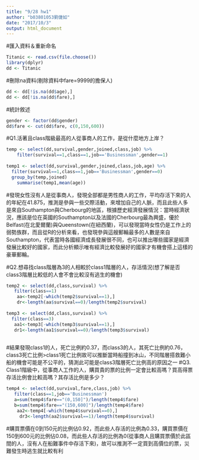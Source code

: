 ```yaml
---
title: "9/28 hw1"
author: "b03801053劉倢如"
date: "2017/10/3"
output: html_document
---
```


#匯入資料＆重新命名
```r
Titanic <- read.csv(file.choose())
library(dplyr)
dd <- Titanic
```

#刪除na資料(剔除資料中fare=9999的擔保人)
```r
dd <- dd[!is.na(dd$age),]
dd <- dd[!is.na(dd$fare),] 
```


#統計敘述
```r
gender <- factor(dd$gender)
dd$fare <- cut(dd$fare, c(0,150,600))
```

#Q1.活著且class階級最高的人從事商人的工作，是從什麼地方上岸？
```r
temp <- select(dd,survival,gender,joined,class,job) %>%
    filter(survival==1,class==1,job=='Businessman',gender==1)
   
temp1 <- select(dd,survival,gender,joined,class,job,age) %>%
  filter(survival==1,class==1,job=='Businessman',gender==0)
  group_by(temp,joined) 
    summarise(temp1,mean(age))
```
#發現女性沒有人是從事商人，發現全部都是男性商人的工作，平均存活下來的人的年紀在41.875，推測是參與一些交際活動，來增加自己的人脈，而且此些人多是來自Southampton與Cherbourg的地區，根據歷史經濟發展情況：當時經濟狀況，應該是位在英國的Southampton以及法國的Cherbourg最為興盛，優於Belfast(在北愛爾蘭)與Queenstown(在紐西蘭)，可以發現當時女性仍是工作上的弱勢族群，而且從R的分析來看，也發現參與這艘郵輪最多的人數是來自Southampton，代表當時各國經濟成長發展很不同，也可以推出哪些國家是經濟發展比較好的國家，而此分析顯示唯有經濟比較發展好的國家才有機會搭上這樣的豪華郵輪。

#Q2.想尋找class階層為3的人相較於class1階層的人，存活情況(想了解是否class3階層比較低的人會不會比較沒有逃生的機會)
```r
temp2 <- select(dd,class,survival) %>%
   filter(class==1)
    aa<-temp2[-which(temp2$survival==1),]
    dr<-length(aa$survival==0)/length(temp2$survival)
   
temp3 <- select(dd,class,survival) %>%
  filter(class==3)
   aa1<-temp3[-which(temp3$survival==1),]
   dr1<-length(aa1$survival==0)/length(temp3$survival)
  
```
#結果發現class1的人，死亡比例約0.37，而class3的人，其死亡比例約0.76，class3死亡比例>class1死亡比例故可以推斷當時船撞到冰山，不同階層搭救難小船的機會可能是不公平的，猜測此可能是class3階層死亡比例高的原因之一
#Q3. Class1階級中，從事商人工作的人，購買貴的票的比例一定會比較高嗎？買高得票存活比例會比較高嗎？其存活比例是多少？
```r
temp4 <- select(dd,survival,fare,class,job) %>%
   filter(class==1,job=='Businessman')
   a=sum(temp4$fare=="(0,150]")/length(temp4$fare)
   b=sum(temp4$fare=="(150,600]")/length(temp4$fare)
    aa2<-temp4[-which(temp4$survival==0),]
     dr3<-length(aa2$survival==1)/length(temp4$survival)
```

#購買票價在0到150元的比例佔0.92，而此些人存活的比例為0.33，購買票價在150到600元的比例佔0.08，而此些人存活的比例為0(從事商人且購買票價於此區間的人，沒有人在船難事件中存活下來)，故可以推測不一定買到高價位的票，災難發生時逃生就比較有利





